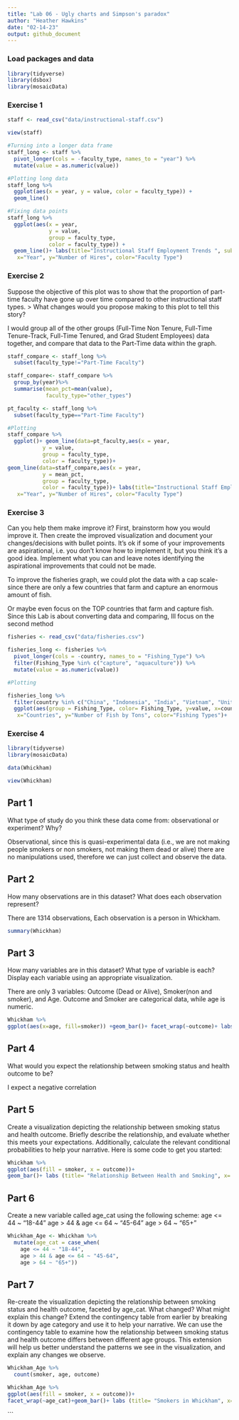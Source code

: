 ```yaml
---
title: "Lab 06 - Ugly charts and Simpson's paradox"
author: "Heather Hawkins"
date: "02-14-23"
output: github_document
---
```


### Load packages and data

```r
library(tidyverse) 
library(dsbox)
library(mosaicData) 
```

### Exercise 1

```R
staff <- read_csv("data/instructional-staff.csv")

view(staff)

#Turning into a longer data frame
staff_long <- staff %>%
  pivot_longer(cols = -faculty_type, names_to = "year") %>%
  mutate(value = as.numeric(value))

#Plotting long data
staff_long %>%
  ggplot(aes(x = year, y = value, color = faculty_type)) +
  geom_line()

#Fixing data points
staff_long %>%
  ggplot(aes(x = year,
             y = value,
             group = faculty_type,
             color = faculty_type)) +
  geom_line()+ labs(title="Instructional Staff Employment Trends ", subtitle="American Association of University Professors (AAUP)",
   x="Year", y="Number of Hires", color="Faculty Type")
```

### Exercise 2

Suppose the objective of this plot was to show that the proportion of part-time faculty have gone up over time compared to other instructional staff types. > What changes would you propose making to this plot to tell this story?

I would group all of the other groups (Full-Time Non Tenure, Full-Time Tenure-Track, Full-Time Tenured, and Grad Student Employees) data together, and compare that data to the Part-Time data within the graph. 

```R
staff_compare <- staff_long %>%
  subset(faculty_type!="Part-Time Faculty")

staff_compare<- staff_compare %>%
  group_by(year)%>%
  summarise(mean_pct=mean(value),
            faculty_type="other_types")

pt_faculty <- staff_long %>%
  subset(faculty_type=="Part-Time Faculty")

#Plotting
staff_compare %>%
  ggplot()+ geom_line(data=pt_faculty,aes(x = year,
           y = value,
           group = faculty_type,
           color = faculty_type))+
geom_line(data=staff_compare,aes(x = year,
           y = mean_pct,
           group = faculty_type,
           color = faculty_type))+ labs(title="Instructional Staff Employment Trends ", subtitle="American Association of University Professors (AAUP)",
   x="Year", y="Number of Hires", color="Faculty Type")
```

### Exercise 3

Can you help them make improve it? First, brainstorm how you would improve it. Then create the improved visualization and document your changes/decisions with bullet points. It’s ok if some of your improvements are aspirational, i.e. you don’t know how to implement it, but you think it’s a good idea. Implement what you can and leave notes identifying the aspirational improvements that could not be made.

To improve the fisheries graph, we could plot the data with a cap scale- since there are only a few countries that farm and capture an enormous amount of fish. 


Or maybe even focus on the TOP countries that farm and capture fish. 
Since this Lab is about converting data and comparing, Ill focus on the second method


```R
fisheries <- read_csv("data/fisheries.csv")

fisheries_long <- fisheries %>%
  pivot_longer(cols = -country, names_to = "Fishing_Type") %>%
  filter(Fishing_Type %in% c("capture", "aquaculture")) %>%
  mutate(value = as.numeric(value))

#Plotting

fisheries_long %>%
  filter(country %in% c("China", "Indonesia", "India", "Vietnam", "United States")) %>%
  ggplot(aes(group = Fishing_Type, color= Fishing_Type, y=value, x=country)) + labs(title="Tons of Fish Produced by Top Fishing Countries ",
   x="Countries", y="Number of Fish by Tons", color="Fishing Types")+   geom_line()


```
### Exercise 4

```R
library(tidyverse) 
library(mosaicData) 

data(Whickham)

view(Whickham)
```
## Part 1
What type of study do you think these data come from: observational or experiment? Why?

Observational, since this is quasi-experimental data (i.e., we are not making people smokers or non smokers, not making them dead or alive) there are no manipulations used, therefore we can just collect and observe the data.

## Part 2
How many observations are in this dataset? What does each observation represent?

There are 1314 observations, Each observation is a person in Whickham. 

```R
summary(Whickham)
```

## Part 3
How many variables are in this dataset? What type of variable is each? Display each variable using an appropriate visualization.

There are only 3 variables: Outcome (Dead or Alive), Smoker(non and smoker), and Age. Outcome and Smoker are categorical data, while age is numeric.

```R

Whickham %>%
ggplot(aes(x=age, fill=smoker)) +geom_bar()+ facet_wrap(~outcome)+ labs (title= "Smokers in Whickham", x= "Age", y= "Number of People" ) + labs(fill="Smoker") 
```
## Part 4
What would you expect the relationship between smoking status and health outcome to be?

I expect a negative correlation

## Part 5
Create a visualization depicting the relationship between smoking status and health outcome. Briefly describe the relationship, and evaluate whether this meets your expectations. Additionally, calculate the relevant conditional probabilities to help your narrative. Here is some code to get you started:

```R
Whickham %>%
ggplot(aes(fill = smoker, x = outcome))+
geom_bar()+ labs (title= "Relationship Between Health and Smoking", x= "Health Outcome", subtitle= "For people in Whickham", y= "Number of People" ) + labs(fill="Smoker") 
```
## Part 6
Create a new variable called age_cat using the following scheme:
age <= 44 ~ "18-44"
age > 44 & age <= 64 ~ "45-64"
age > 64 ~ "65+"

```R
Whickham_Age <- Whickham %>% 
  mutate(age_cat = case_when(
    age <= 44 ~ "18-44",
    age > 44 & age <= 64 ~ "45-64",
    age > 64 ~ "65+"))
```


## Part 7
Re-create the visualization depicting the relationship between smoking status and health outcome, faceted by age_cat. What changed? What might explain this change? Extend the contingency table from earlier by breaking it down by age category and use it to help your narrative. We can use the contingency table to examine how the relationship between smoking status and health outcome differs between different age groups. This extension will help us better understand the patterns we see in the visualization, and explain any changes we observe.

```R
Whickham_Age %>%
  count(smoker, age, outcome)

Whickham_Age %>%
ggplot(aes(fill = smoker, x = outcome))+
facet_wrap(~age_cat)+geom_bar()+ labs (title= "Smokers in Whickham", x= "Health Outcome", y= "Number of People" ) + labs(fill="Smoker") 
```
```